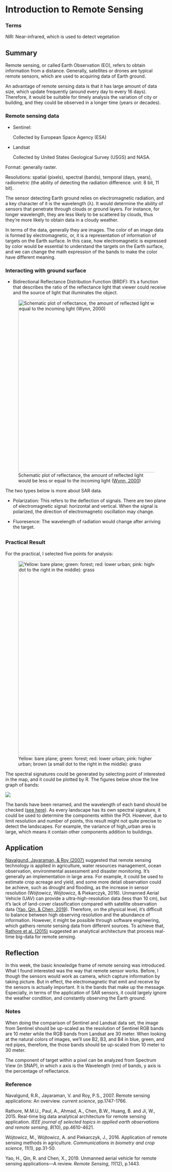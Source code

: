# Introduction to Remote Sensing

### Terms

NIR: Near-infrared, which is used to detect vegetation

## Summary

Remote sensing, or called Earth Observation (EO), refers to obtain information from a distance. Generally, satellites or drones are typical remote sensors, which are used to acquiring data of Earth ground.

An advantage of remote sensing data is that it has large amount of data size, which update frequently (around every day to every 16 days). Therefore, it would be suitable for timely analysis the variation of city or building, and they could be observed in a longer time (years or decades).

### Remote sensing data

-   Sentinel:

    Collected by European Space Agency (ESA)

-   Landsat

    Collected by United States Geological Survey (USGS) and NASA.

Format: generally raster.

Resolutions: spatial (pixels), spectral (bands), temporal (days, years), radiometric (the ability of detecting the radiation difference. unit: 8 bit, 11 bit).

The sensor detecting Earth ground relies on electromagnetic radiation, and a key character of it is the wavelength (λ). It would determine the ability of sensors that penetrate through clouds or ground layers. For instance, for longer wavelength, they are less likely to be scattered by clouds, thus they're more likely to obtain data in a cloudy weather.

In terms of the data, generally they are images. The color of an image data is formed by electromagnetic, or, it is a representation of information of targets on the Earth surface. In this case, how electromagnetic is expressed by color would be essential to understand the targets on the Earth surface, and we can change the math expression of the bands to make the color have different meaning.

### Interacting with ground surface

-   Bidirectional Reflectance Distribution Function (BRDF): It's a function that describes the ratio of the reflectance light that viewer could receive and the source of light that illuminates the object.

![Schematic plot of reflectance, the amount of reflected light would be less or equal to the incoming light ([Wynn, 2000](https://www.cs.princeton.edu/courses/archive/fall06/cos526/tmp/wynn.pdf))](Screenshot%202024-03-01%20at%2015.41.50.png){fig-align="center" width="537"}

The two types below is more about SAR data.

-   Polarization: This refers to the deflection of signals. There are two plane of electromagnetic signal: horizontal and vertical. When the signal is polarized, the direction of electromagnetic oscillation may change.

-   Fluoresence: The wavelength of radiation would change after arriving the target.

## 

### Practical Result

For the practical, I selected five points for analysis:

![Yellow: bare plane; green: forest; red: lower urban; pink: higher urban; brown (a small dot to the right in the middle): grass](poi.png){fig-align="center" width="606"}

The spectral signatures could be generated by selecting point of interested in the map, and it could be plotted by R. The figures below show the line graph of bands:

![](outputwk1.png){fig-align="center"}

The bands have been renamed, and the wavelength of each band should be checked ([see here](https://gisgeography.com/sentinel-2-bands-combinations/#:~:text=Sentinel%2D2%20carries%20the%20Multispectral,have%20a%2010%2Dmeter%20resolution.)). As every landscape has its own spectral signature, it could be used to determine the components within the POI. However, due to limit resolution and number of points, this result might not quite precise to detect the landscapes. For example, the variance of high_urban area is large, which means it contain other components addition to buildings.

## Application

[Navalgund, Jayaraman, & Roy (2007)](https://www.jstor.org/stable/24102069?casa_token=9AVNAMVoXSwAAAAA%3AeVLMnwSqlYQUCWdKRUhjDSPoSCDjsr77bIMUWNcqfP42YFgCagVzF9HFiR7dL2zEPcUnPcAMTOKStv3VkkhuJsQT29NTmkjDmh52nS-HpbpeUyA6JHDw&seq=1) suggested that remote sensing technology is applied in agriculture, water resources management, ocean observation, environmental assessment and disaster monitoring. It's generally an implementation in large area. For example, it could be used to estimate crop acreage and yield, and some more detail observation could be achieve, such as drought and flooding, as the increase in sensor resolution (Wójtowicz, Wójtowicz, & Piekarczyk, 2016). Unmanned Aerial Vehicle (UAV) can provide a ultra-high-resolution data (less than 10 cm), but it's lack of land-cover classification compared with satellite observation data ([Yao, Qin, & Chen, 2019](https://www.mdpi.com/2072-4292/11/12/1443)). Therefore, on the physical level, it's difficult to balance between high observing resolution and the abundance of information. However, it might be possible through software engineering, which gathers remote sensing data from different sources. To achieve that, [Rathore et al. (2015)](https://ieeexplore.ieee.org/abstract/document/7109130) suggested an analytical architecture that process real-time big-data for remote sensing.

## Reflection

In this week, the basic knowledge frame of remote sensing was introduced. What I found interested was the way that remote sensor works. Before, I though the sensors would work as camera, which capture information by taking picture. But in effect, the electromagnetic that emit and receive by the sensors is actually important. It is the bands that make up the message. Especially, in terms of the application of SAR sensors, it could largely ignore the weather condition, and constantly observing the Earth ground.

### Notes

When doing the comparison of Sentinel and Landsat data set, the image from Sentinel should be up-scaled as the resolution of Sentinel RGB bands are 10 meter while the RGB bands from Landsat are 30 meter. When looking at the natural colors of images, we'll use B2, B3, and B4 in blue, green, and red pipes, therefore, the those bands should be up-scaled from 10 meter to 30 meter.

The component of target within a pixel can be analyzed from Spectrum View (in SNAP), in which x axis is the Wavelength (nm) of bands, y axis is the percentage of reflectance.

### Reference

Navalgund, R.R., Jayaraman, V. and Roy, P.S., 2007. Remote sensing applications: An overview. *current science*, pp.1747-1766.

Rathore, M.M.U., Paul, A., Ahmad, A., Chen, B.W., Huang, B. and Ji, W., 2015. Real-time big data analytical architecture for remote sensing application. *IEEE journal of selected topics in applied earth observations and remote sensing*, *8*(10), pp.4610-4621.

Wójtowicz, M., Wójtowicz, A. and Piekarczyk, J., 2016. Application of remote sensing methods in agriculture. *Communications in biometry and crop science*, *11*(1), pp.31-50.

Yao, H., Qin, R. and Chen, X., 2019. Unmanned aerial vehicle for remote sensing applications---A review. *Remote Sensing*, *11*(12), p.1443.
